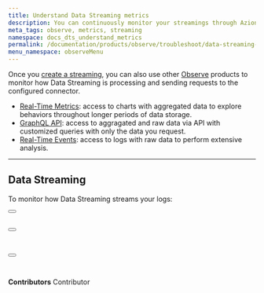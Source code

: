 ```yaml
---
title: Understand Data Streaming metrics
description: You can continuously monitor your streamings through Azion Observe products.
meta_tags: observe, metrics, streaming
namespace: docs_dts_understand_metrics
permalink: /documentation/products/observe/troubleshoot/data-streaming-understand-metrics/
menu_namespace: observeMenu
---
```



Once you [create a streaming](/en/documentation/products/guides/use-data-streaming/), you can also use other [Observe](/en/documentation/products/observe/) products to monitor how Data Streaming is processing and sending requests to the configured connector.

- [Real-Time Metrics](/en/documentation/products/real-time-metrics/): access to charts with aggregated data to explore behaviors throughout longer periods of data storage.
- [GraphQL API](/en/documentation/products/graphql-api-overview/): access to aggragated and raw data via API with customized queries with only the data you request.
- [Real-Time Events](/en/documentation/products/real-time-events/): access to logs with raw data to perform extensive analysis.

---

## Data Streaming

To monitor how Data Streaming streams your logs:

<Button href="/en/documentation/products/observe/real-time-metrics/#data-streaming" text="view aggregated metrics" variant="secondary"></Button> <br></br>

<Button href="/en/documentation/products/graphql-api-features/#datasets" text="query data" variant="secondary"></Button> <br></br>

<Button href="/en/documentation/products/observe/real-time-events/#data-streaming" text="view raw data" variant="secondary"></Button>
<br /><br />
---

**Contributors** <ContributorList>Contributor</ContributorList>
